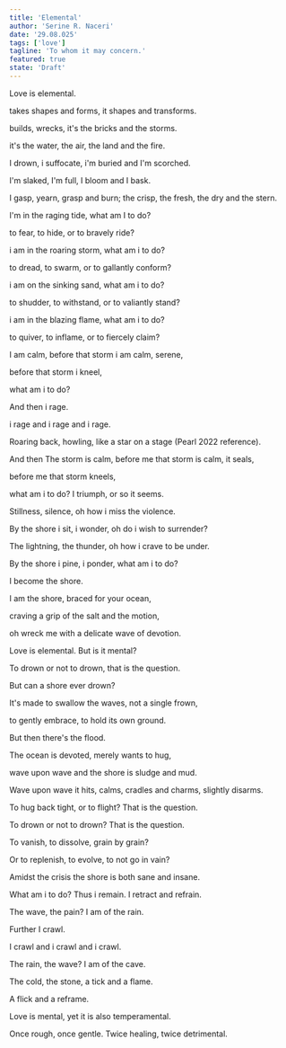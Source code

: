 ```yaml
---
title: 'Elemental'
author: 'Serine R. Naceri'
date: '29.08.025'
tags: ['love']
tagline: 'To whom it may concern.'
featured: true
state: 'Draft'
---
```

Love is elemental. 

takes shapes and forms, it shapes and transforms.

builds, wrecks, it's the bricks and the storms.

it's the water, the air, the land and the fire.

I drown, i suffocate, i'm buried and I'm scorched.

I'm slaked, I'm full, I bloom and I bask.

I gasp, yearn, grasp and burn; the crisp, the fresh, the dry and the stern.

I'm in the raging tide, what am I to do?

to fear, to hide, or to bravely ride?

i am in the roaring storm, what am i to do? 

to dread, to swarm, or to gallantly conform?

i am on the sinking sand, what am i to do? 

to shudder, to withstand, or to valiantly stand?

i am in the blazing flame, what am i to do? 

to quiver, to inflame, or to fiercely claim? 

I am calm, before that storm i am calm, serene, 

before that storm i kneel, 

what am i to do?

And then i rage. 

i rage and i rage and i rage. 

Roaring back, howling, like a star on a stage (Pearl 2022 reference). 

And then The storm is calm, before me that storm is calm, it seals, 

before me that storm kneels, 

what am i to do? I triumph, or so it seems. 

Stillness, silence, oh how i miss the violence.

By the shore i sit, i wonder, oh do i wish to surrender? 

The lightning, the thunder, oh how i crave to be under. 

By the shore i pine, i ponder, what am i to do? 

I become the shore. 

I am the shore, braced for your ocean,

craving a grip of the salt and the motion, 

oh wreck me with a delicate wave of devotion. 

Love is elemental. But is it mental? 

To drown or not to drown, that is the question. 

But can a shore ever drown? 

It's made to swallow the waves, not a single frown, 

to gently embrace, to hold its own ground.

But then there's the flood. 

The ocean is devoted, merely wants to hug, 

wave upon wave and the shore is sludge and mud. 

Wave upon wave it hits, calms, cradles and charms, slightly disarms. 

To hug back tight, or to flight? That is the question. 

To drown or not to drown? That is the question. 

To vanish, to dissolve, grain by grain? 

Or to replenish, to evolve, to not go in vain? 

Amidst the crisis the shore is both sane and insane. 

What am i to do? Thus i remain. I retract and refrain. 

The wave, the pain? I am of the rain. 

Further I crawl. 

I crawl and i crawl and i crawl. 

The rain, the wave? I am of the cave. 

The cold, the stone, a tick and a flame. 

A flick and a reframe. 

Love is mental, yet it is also temperamental. 

Once rough, once gentle. Twice healing, twice detrimental.
